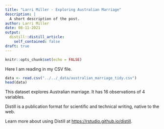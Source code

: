 ```yaml
---
title: "Larri Miller - Exploring Australian Marriage"
description: |
  A short description of the post.
author: Larri Miller
date: 08-11-2021
output:
  distill::distill_article:
    self_contained: false
draft: true
---
```



```r
knitr::opts_chunk$set(echo = FALSE)
```

Here I am reading in my CSV file. 
```r

data <- read.csv("../../_data/australian_marriage_tidy.csv")
head(data)
```


This dataset explores Australian marriage. It has 16 observations of 4 variables.

Distill is a publication format for scientific and technical writing, native to the web.

Learn more about using Distill at <https://rstudio.github.io/distill>.


